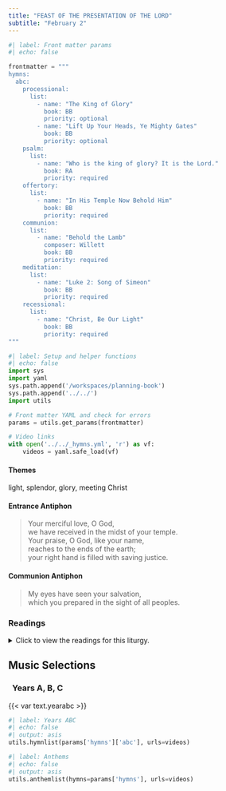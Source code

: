 ```yaml
---
title: "FEAST OF THE PRESENTATION OF THE LORD"
subtitle: "February 2"
---
```


```python
#| label: Front matter params
#| echo: false

frontmatter = """
hymns:
  abc:
    processional:
      list:
        - name: "The King of Glory"
          book: BB
          priority: optional
        - name: "Lift Up Your Heads, Ye Mighty Gates"
          book: BB
          priority: optional
    psalm:
      list:
        - name: "Who is the king of glory? It is the Lord."
          book: RA
          priority: required
    offertory:
      list:
        - name: "In His Temple Now Behold Him"
          book: BB
          priority: required
    communion:
      list:
        - name: "Behold the Lamb"
          composer: Willett
          book: BB
          priority: required
    meditation:
      list:
        - name: "Luke 2: Song of Simeon"
          book: BB
          priority: required
    recessional:
      list:
        - name: "Christ, Be Our Light"
          book: BB
          priority: required
"""
```

```python
#| label: Setup and helper functions
#| echo: false
import sys
import yaml
sys.path.append('/workspaces/planning-book')
sys.path.append('../../')
import utils

# Front matter YAML and check for errors
params = utils.get_params(frontmatter)

# Video links
with open('../../_hymns.yml', 'r') as vf:
    videos = yaml.safe_load(vf)
```

:::  {.red}
#### **Themes**
:::

light, splendor, glory, meeting Christ

:::  {.red}
#### **Entrance Antiphon**
:::

> Your merciful love, O God,  
> we have received in the midst of your temple.  
> Your praise, O God, like your name,  
> reaches to the ends of the earth;  
> your right hand is filled with saving justice.

:::  {.red}
#### **Communion Antiphon**
:::

> My eyes have seen your salvation,  
> which you prepared in the sight of all peoples.

:::: {.content-visible when-format="html"}
::: {.red}
### Readings
:::

<details>
  <summary>Click to view the readings for this liturgy.</summary>

::: {.red}
### &nbsp; Years A, B, C

#### First Reading [Malachi 3:1-4]{style="float:right" .small}
:::
  
&ensp; Thus says the Lord GOD:  
Lo, I am sending my messenger  
&ensp; to prepare the way before me;  
And suddenly there will come to the temple  
&ensp; the LORD whom you seek,  
And the messenger of the covenant whom you desire.  
&ensp; Yes, he is coming, says the LORD of hosts.  
But who will endure the day of his coming?  
&ensp; And who can stand when he appears?  
For he is like the refiner’s fire,  
&ensp; or like the fuller’s lye.  
He will sit refining and purifying silver,  
&ensp; and he will purify the sons of Levi,  
Refining them like gold or like silver  
&ensp; that they may offer due sacrifice to the LORD.  
Then the sacrifice of Judah and Jerusalem  
&ensp; will please the LORD,  
&ensp; as in the days of old, as in years gone by.

***

::: {.red}
#### Responsorial Psalm [Psalm 24:7, 8, 9, 10]{style="float:right" .small}
:::

**[℟.]{.red}** **Who is this king of glory?  It is the Lord!**  

Lift up, O gates, your lintels;  
&emsp; reach up, you ancient portals,  
&emsp; that the king of glory may come in! **[℟.]{.red}**  

Who is this king of glory?  
&emsp; The LORD, strong and mighty,  
&emsp; the LORD, mighty in battle. **[℟.]{.red}**  

Lift up, O gates, your lintels;  
&emsp; reach up, you ancient portals,  
&emsp; that the king of glory may come in! **[℟.]{.red}**  

Who is this king of glory?  
&emsp; The LORD of hosts; he is the king of glory. **[℟.]{.red}**  

***

::: {.red}
#### Second Reading [Hebrews 2:14-18]{style="float:right" .small}
:::

Since the children share in blood and flesh,  
Jesus likewise shared in them,  
that through death he might destroy the one  
who has the power of death, that is, the Devil,  
and free those who through fear of death  
had been subject to slavery all their life.  
Surely he did not help angels  
but rather the descendants of Abraham;  
therefore, he had to become like his brothers and sisters  
in every way,  
that he might be a merciful and faithful high priest before God  
to expiate the sins of the people.  
Because he himself was tested through what he suffered,  
he is able to help those who are being tested.  

***

::: {.red}
#### Alleluia [Luke 2:32]{style="float:right" .small}
:::

**[℟.]{.red}** **Alleluia, alleluia.**  
A light of revelation to the Gentiles,  
and glory for your people Israel. **[℟.]{.red}**

***

::: {.red}
#### Gospel [Luke 2:22-40 or 2:22-32]{style="float:right" .small}
:::

When the days were completed for their purification  
according to the law of Moses,  
Mary and Joseph took Jesus up to Jerusalem  
to present him to the Lord,  
just as it is written in the law of the Lord,  
*Every male that opens the womb shall be consecrated to the Lord,*  
and to offer the sacrifice of  
*a pair of turtledoves or two young pigeons,*  
in accordance with the dictate in the law of the Lord.  

Now there was a man in Jerusalem whose name was Simeon.  
This man was righteous and devout,  
awaiting the consolation of Israel,  
and the Holy Spirit was upon him.  
It had been revealed to him by the Holy Spirit  
that he should not see death  
before he had seen the Christ of the Lord.  
He came in the Spirit into the temple;  
and when the parents brought in the child Jesus  
to perform the custom of the law in regard to him,  
he took him into his arms and blessed God, saying:  

&emsp; “Now, Master, you may let your servant go  
&emsp; &emsp; in peace, according to your word,  
&emsp; for my eyes have seen your salvation,  
&emsp; &emsp; which you prepared in the sight of all the peoples:  
&emsp; a light for revelation to the Gentiles,  
&emsp; &emsp; and glory for your people Israel.”  

The child’s father and mother were amazed at what was said about him;  
and Simeon blessed them and said to Mary his mother,  
“Behold, this child is destined  
for the fall and rise of many in Israel,  
and to be a sign that will be contradicted  
--and you yourself a sword will pierce--  
so that the thoughts of many hearts may be revealed.”  
There was also a prophetess, Anna,  
the daughter of Phanuel, of the tribe of Asher.  
She was advanced in years,  
having lived seven years with her husband after her marriage,  
and then as a widow until she was eighty-four.  
She never left the temple,  
but worshiped night and day with fasting and prayer.  
And coming forward at that very time,  
she gave thanks to God and spoke about the child  
to all who were awaiting the redemption of Jerusalem.  

When they had fulfilled all the prescriptions  
of the law of the Lord,  
they returned to Galilee, to their own town of Nazareth.  
The child grew and became strong, filled with wisdom;  
and the favor of God was upon him.  

[Or:]{.red}

When the days were completed for their purification  
according to the law of Moses,  
Mary and Joseph took Jesus up to Jerusalem  
to present him to the Lord,  
just as it is written in the law of the Lord,  
*Every male that opens the womb shall be consecrated to the Lord,*. 
and to offer the sacrifice of  
*a pair of turtledoves or two young pigeons,*  
in accordance with the dictate in the law of the Lord.  

Now there was a man in Jerusalem whose name was Simeon.  
This man was righteous and devout,  
awaiting the consolation of Israel,  
and the Holy Spirit was upon him.  
It had been revealed to him by the Holy Spirit  
that he should not see death  
before he had seen the Christ of the Lord.  
He came in the Spirit into the temple;  
and when the parents brought in the child Jesus  
to perform the custom of the law in regard to him,  
he took him into his arms and blessed God, saying:  

&emsp; “Now, Master, you may let your servant go  
&emsp; &emsp; in peace, according to your word,  
&emsp; for my eyes have seen your salvation,  
&emsp; &emsp; which you prepared in the sight of all the peoples:  
&emsp; a light for revelation to the Gentiles,  
&emsp; &emsp; and glory for your people Israel.”  

::: {.centered}
{{< var symbols.cross >}} &nbsp; {{< var symbols.cross >}} &nbsp; {{< var symbols.cross >}}
:::

</details>
::::

::: {.red}
## Music Selections
:::

::: {.titlered}
### &nbsp; Years A, B, C
:::
{{< var text.yearabc >}}

```python
#| label: Years ABC
#| echo: false
#| output: asis
utils.hymnlist(params['hymns']['abc'], urls=videos)
```

```python
#| label: Anthems
#| echo: false
#| output: asis
utils.anthemlist(hymns=params['hymns'], urls=videos)
```
